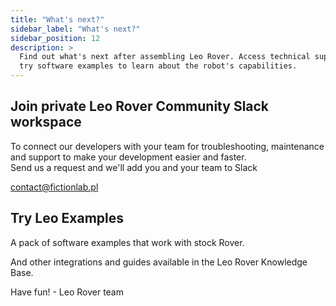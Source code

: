```yaml
---
title: "What's next?"
sidebar_label: "What's next?"
sidebar_position: 12
description: >
  Find out what's next after assembling Leo Rover. Access technical support and
  try software examples to learn about the robot's capabilities.
---
```



## Join private Leo Rover Community Slack workspace

To connect our developers with your team for troubleshooting, maintenance and
support to make your development easier and faster. \
Send us a request and we'll add you and your team to Slack

[contact@fictionlab.pl](mailto:contact@fictionlab.pl)

## Try Leo Examples

A pack of software examples that work with stock Rover.

<LinkButton
  to="/docs/leo-rover/integrations/leo-examples/follow-artag"
  description="Follow ARTag"
/>

<LinkButton
  to="/docs/leo-rover/integrations/leo-examples/line-follower"
  description="Line follower"
/>

<LinkButton
  to="/docs/leo-rover/integrations/leo-examples/object-detection"
  description="Object detection"
/>

And other integrations and guides available in the Leo Rover Knowledge Base.

Have fun! - Leo Rover team
